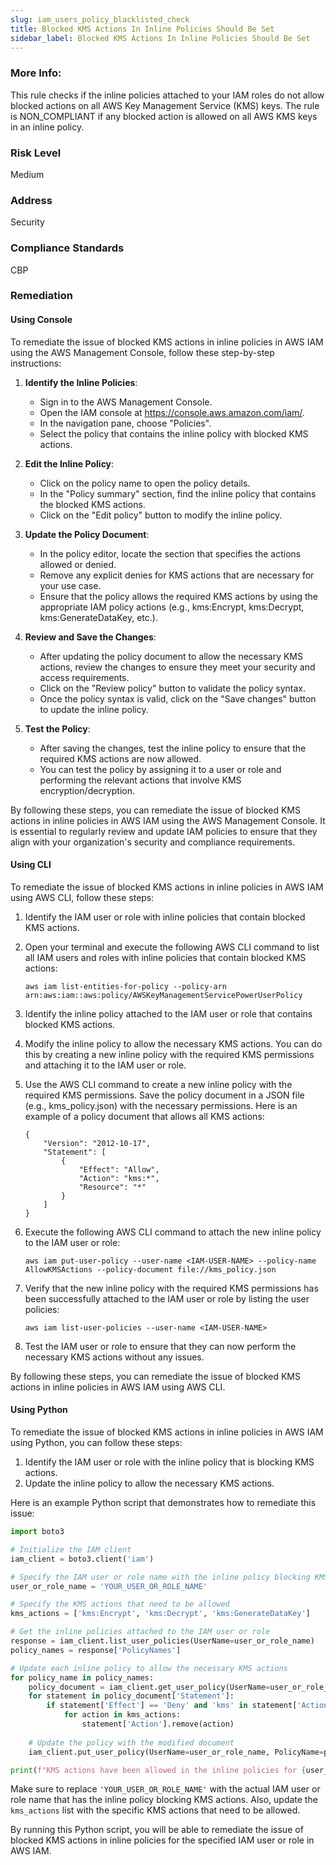 ```yaml
---
slug: iam_users_policy_blacklisted_check
title: Blocked KMS Actions In Inline Policies Should Be Set
sidebar_label: Blocked KMS Actions In Inline Policies Should Be Set
---
```


### More Info:

This rule checks if the inline policies attached to your IAM roles do not allow blocked actions on all AWS Key Management Service (KMS) keys. The rule is NON_COMPLIANT if any blocked action is allowed on all AWS KMS keys in an inline policy.

### Risk Level

Medium

### Address

Security

### Compliance Standards

CBP

### Remediation

#### Using Console

To remediate the issue of blocked KMS actions in inline policies in AWS IAM using the AWS Management Console, follow these step-by-step instructions:

1. **Identify the Inline Policies**: 
   - Sign in to the AWS Management Console.
   - Open the IAM console at https://console.aws.amazon.com/iam/.
   - In the navigation pane, choose "Policies".
   - Select the policy that contains the inline policy with blocked KMS actions.

2. **Edit the Inline Policy**:
   - Click on the policy name to open the policy details.
   - In the "Policy summary" section, find the inline policy that contains the blocked KMS actions.
   - Click on the "Edit policy" button to modify the inline policy.

3. **Update the Policy Document**:
   - In the policy editor, locate the section that specifies the actions allowed or denied.
   - Remove any explicit denies for KMS actions that are necessary for your use case.
   - Ensure that the policy allows the required KMS actions by using the appropriate IAM policy actions (e.g., kms:Encrypt, kms:Decrypt, kms:GenerateDataKey, etc.).

4. **Review and Save the Changes**:
   - After updating the policy document to allow the necessary KMS actions, review the changes to ensure they meet your security and access requirements.
   - Click on the "Review policy" button to validate the policy syntax.
   - Once the policy syntax is valid, click on the "Save changes" button to update the inline policy.

5. **Test the Policy**:
   - After saving the changes, test the inline policy to ensure that the required KMS actions are now allowed.
   - You can test the policy by assigning it to a user or role and performing the relevant actions that involve KMS encryption/decryption.

By following these steps, you can remediate the issue of blocked KMS actions in inline policies in AWS IAM using the AWS Management Console. It is essential to regularly review and update IAM policies to ensure that they align with your organization's security and compliance requirements.

#### Using CLI

To remediate the issue of blocked KMS actions in inline policies in AWS IAM using AWS CLI, follow these steps:

1. Identify the IAM user or role with inline policies that contain blocked KMS actions.

2. Open your terminal and execute the following AWS CLI command to list all IAM users and roles with inline policies that contain blocked KMS actions:
   ```
   aws iam list-entities-for-policy --policy-arn arn:aws:iam::aws:policy/AWSKeyManagementServicePowerUserPolicy
   ```

3. Identify the inline policy attached to the IAM user or role that contains blocked KMS actions.

4. Modify the inline policy to allow the necessary KMS actions. You can do this by creating a new inline policy with the required KMS permissions and attaching it to the IAM user or role.

5. Use the AWS CLI command to create a new inline policy with the required KMS permissions. Save the policy document in a JSON file (e.g., kms_policy.json) with the necessary permissions. Here is an example of a policy document that allows all KMS actions:
   ```
   {
       "Version": "2012-10-17",
       "Statement": [
           {
               "Effect": "Allow",
               "Action": "kms:*",
               "Resource": "*"
           }
       ]
   }
   ```

6. Execute the following AWS CLI command to attach the new inline policy to the IAM user or role:
   ```
   aws iam put-user-policy --user-name <IAM-USER-NAME> --policy-name AllowKMSActions --policy-document file://kms_policy.json
   ```

7. Verify that the new inline policy with the required KMS permissions has been successfully attached to the IAM user or role by listing the user policies:
   ```
   aws iam list-user-policies --user-name <IAM-USER-NAME>
   ```

8. Test the IAM user or role to ensure that they can now perform the necessary KMS actions without any issues.

By following these steps, you can remediate the issue of blocked KMS actions in inline policies in AWS IAM using AWS CLI.

#### Using Python

To remediate the issue of blocked KMS actions in inline policies in AWS IAM using Python, you can follow these steps:

1. Identify the IAM user or role with the inline policy that is blocking KMS actions.
2. Update the inline policy to allow the necessary KMS actions.

Here is an example Python script that demonstrates how to remediate this issue:

```python
import boto3

# Initialize the IAM client
iam_client = boto3.client('iam')

# Specify the IAM user or role name with the inline policy blocking KMS actions
user_or_role_name = 'YOUR_USER_OR_ROLE_NAME'

# Specify the KMS actions that need to be allowed
kms_actions = ['kms:Encrypt', 'kms:Decrypt', 'kms:GenerateDataKey']

# Get the inline policies attached to the IAM user or role
response = iam_client.list_user_policies(UserName=user_or_role_name)
policy_names = response['PolicyNames']

# Update each inline policy to allow the necessary KMS actions
for policy_name in policy_names:
    policy_document = iam_client.get_user_policy(UserName=user_or_role_name, PolicyName=policy_name)['PolicyDocument']
    for statement in policy_document['Statement']:
        if statement['Effect'] == 'Deny' and 'kms' in statement['Action']:
            for action in kms_actions:
                statement['Action'].remove(action)
    
    # Update the policy with the modified document
    iam_client.put_user_policy(UserName=user_or_role_name, PolicyName=policy_name, PolicyDocument=policy_document)

print(f"KMS actions have been allowed in the inline policies for {user_or_role_name}")
```

Make sure to replace `'YOUR_USER_OR_ROLE_NAME'` with the actual IAM user or role name that has the inline policy blocking KMS actions. Also, update the `kms_actions` list with the specific KMS actions that need to be allowed.

By running this Python script, you will be able to remediate the issue of blocked KMS actions in inline policies for the specified IAM user or role in AWS IAM.


